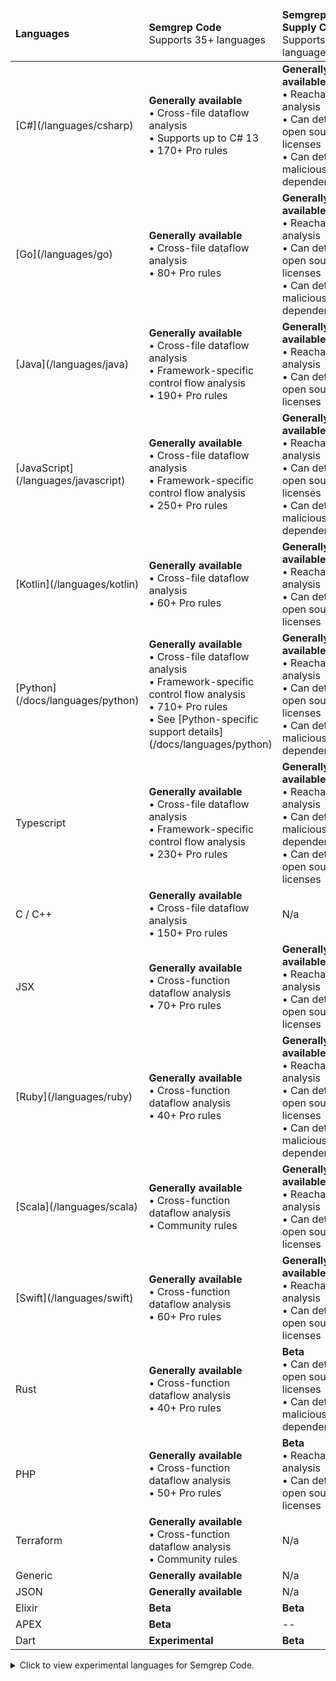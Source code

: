 <!-- Ensure that the values in the code table match that of _supported-languages-ce.md -->
<!-- Arranged by feature completeness then alphabetically -->

<div class="language-support-table">

<table>
    <thead><tr>
        <td><strong>Languages</strong></td>
        <td><strong>Semgrep Code</strong><br />Supports 35+ languages</td>
        <td><strong>Semgrep Supply Chain</strong><br />Supports 14 languages</td>
    </tr></thead>
    <tbody>
    <tr>
      <td>[C#](/languages/csharp)</td>
      <td><strong>Generally available</strong><br />
         • Cross-file dataflow analysis<br />
         • Supports up to C# 13<br />
         • 170+ Pro rules </td>
      <td><strong>Generally available</strong><br />
         • Reachability analysis<br />
         • Can detect open source licenses<br />
         • Can detect malicious dependencies</td>
    </tr>
    <tr>
      <td>[Go](/languages/go)</td>
      <td><strong>Generally available</strong><br />
         • Cross-file dataflow analysis<br />
         • 80+ Pro rules </td>
      <td><strong>Generally available</strong><br />
         • Reachability analysis<br />
         • Can detect open source licenses<br />
         • Can detect malicious dependencies</td>
    </tr>
    <tr>
      <td>[Java](/languages/java)</td>
      <td><strong>Generally available</strong><br />
         • Cross-file dataflow analysis<br />
         • Framework-specific control flow analysis<br />
         • 190+ Pro rules </td>
      <td><strong>Generally available</strong><br />
         • Reachability analysis<br />
         • Can detect open source licenses</td>
    </tr>
    <tr>
      <td>[JavaScript](/languages/javascript)</td>
      <td><strong>Generally available</strong><br />
         • Cross-file dataflow analysis<br />
         • Framework-specific control flow analysis<br />
         • 250+ Pro rules</td>
      <td><strong>Generally available</strong><br />
         • Reachability analysis<br />
         • Can detect open source licenses<br />
         • Can detect malicious dependencies</td>
    </tr>
    <tr>
      <td>[Kotlin](/languages/kotlin)</td>
      <td><strong>Generally available </strong><br />
         • Cross-file dataflow analysis<br />
         • 60+ Pro rules</td>
      <td><strong>Generally available</strong><br />
         • Reachability analysis<br />
         • Can detect open source licenses</td>
    </tr>
    <tr>
      <td>[Python](/docs/languages/python)</td>
      <td><strong>Generally available</strong><br />
         • Cross-file dataflow analysis<br />
         • Framework-specific control flow analysis<br />
         • 710+ Pro rules<br />
         • See [Python-specific support details](/docs/languages/python)</td>
      <td><strong>Generally available</strong><br />
         • Reachability analysis<br />
         • Can detect open source licenses<br />
         • Can detect malicious dependencies</td>
    </tr>
    <tr>
      <td>Typescript</td>
      <td><strong>Generally available </strong><br />
         • Cross-file dataflow analysis<br />
         • Framework-specific control flow analysis<br />
         • 230+ Pro rules</td>
      <td><strong>Generally available</strong><br />
         • Reachability analysis<br />
         • Can detect malicious dependencies<br />
         • Can detect open source licenses</td>
    </tr>
    <tr>
      <td>C / C++</td>
      <td><strong>Generally available</strong><br />
         • Cross-file dataflow analysis<br />
         • 150+ Pro rules </td>
      <td>N/a</td>
    </tr>
    <tr>
      <td>JSX</td>
      <td><strong>Generally available </strong><br />
         • Cross-function dataflow analysis<br />
         • 70+ Pro rules</td>
      <td><strong>Generally available</strong><br />
         • Reachability analysis<br />
         • Can detect open source licenses</td>
    </tr>
    <tr>
      <td>[Ruby](/languages/ruby)</td>
      <td><strong>Generally available </strong><br />
         • Cross-function dataflow analysis<br />
         • 40+ Pro rules</td>
      <td><strong>Generally available</strong><br />
         • Reachability analysis<br />
         • Can detect open source licenses<br />
         • Can detect malicious dependencies</td>
    </tr>
     <tr>
      <td>[Scala](/languages/scala)</td>
      <td><strong>Generally available </strong><br />
         • Cross-function dataflow analysis<br />
         • Community rules</td>
      <td><strong>Generally available</strong><br />
         • Reachability analysis<br />
         • Can detect open source licenses</td>
    </tr>
    <tr>
      <td>[Swift](/languages/swift)</td>
      <td><strong>Generally available </strong><br />
         • Cross-function dataflow analysis<br />
         • 60+ Pro rules</td>
      <td><strong>Generally available</strong><br />
         • Reachability analysis<br />
         • Can detect open source licenses</td>
    </tr>
     <tr>
      <td>Rust</td>
      <td><strong>Generally available </strong><br />
         • Cross-function dataflow analysis<br />
         • 40+ Pro rules</td>
      <td><strong>Beta</strong><br />
         • Can detect open source licenses<br />
         • Can detect malicious dependencies</td>
    </tr>
    <tr>
      <td>PHP</td>
      <td><strong>Generally available </strong><br />
         • Cross-function dataflow analysis<br />
         • 50+ Pro rules</td>
      <td><strong>Beta</strong><br />
         • Reachability analysis<br />
         • Can detect open source licenses</td>
    </tr>
    <tr>
      <td>Terraform</td>
      <td><strong>Generally available</strong><br />
         • Cross-function dataflow analysis<br />
         • Community rules</td>
      <td>N/a</td>
    </tr>
    <tr>
      <td>Generic</td>
      <td><strong>Generally available </strong></td>
      <td>N/a</td>
    </tr>
    <tr>
      <td>JSON</td>
      <td><strong>Generally available </strong></td>
      <td>N/a</td>
    </tr>
    <tr>
      <td>Elixir</td>
      <td><strong>Beta</strong></td>
      <td><strong>Beta</strong></td>
    </tr>
    <tr>
      <td>APEX</td>
      <td><strong>Beta</strong></td>
      <td>--</td>
    </tr>
    <tr>
      <td>Dart</td>
      <td><strong>Experimental</strong></td>
      <td><strong>Beta</strong></td>
    </tr>
   </tbody>
</table>

</div>

<details>
 <summary>Click to view experimental languages for Semgrep Code.</summary>
- Bash
- Cairo
- Circom
- Clojure
- Dockerfile
- Hack
- HTML
- Jsonnet
- Julia
- Lisp
- Lua
- Move on Aptos
- Move on Sui
- OCaml
- R
- Scheme
- Solidity
- YAML
- XML
</details>

